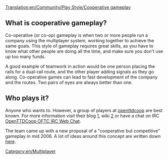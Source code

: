 [[Translation:en/Community/Play Style/Cooperative gameplay]]


==What is cooperative gameplay?==
Co-operative (or co-op) gameplay is when two or more people run a company using the multiplayer system, working together to achieve the same goals. This style of gameplay requires great skills, as you have to know what other people are doing all the time, and make sure you don't use up too many funds.

A good example of teamwork in action would be one person placing the rails for a dual-rail route, and the other player adding signals as they go along. Co-operative games can lead to fast development of the company and the routes. Two pairs of eyes are always better than one.

==Who plays it?==
Anyone who wants to. However, a group of players at [http://www.openttdcoop.org openttdcoop] are best known. For more information visit their blog [http://blog.openttdcoop.org/], wiki [http://wiki.openttdcoop.org/Main_Page] or have a chat on IRC [http://webchat.oftc.net/?randomnick=1&channels=openttdcoop%2Copenttdcoop.stable&prompt=1 OpenTTDCoop OFTC IRC Web Chat].

The team came up with a new proposal of a "cooperative but competitive" gameplay in mid 2006. A lot of ideas around this concept are written down [http://openttdcoop.org/wiki/index.php/Category:Coopetition here].

[[Category:en/Multiplayer]]